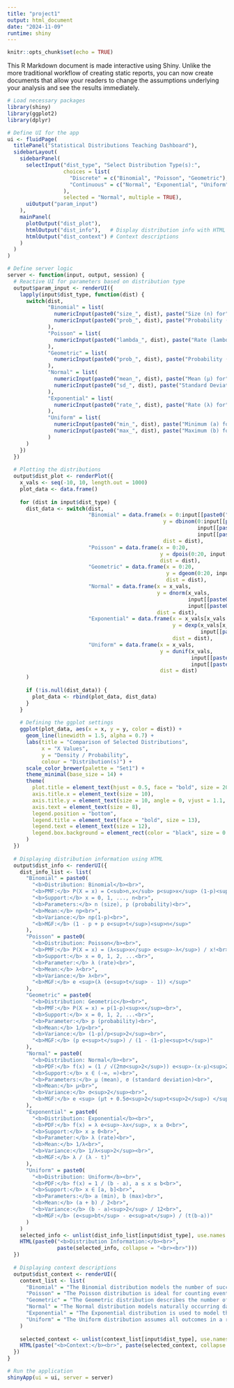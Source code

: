 ```yaml
---
title: "project1"
output: html_document
date: "2024-11-09"
runtime: shiny
---
```


```r
knitr::opts_chunk$set(echo = TRUE)
```

This R Markdown document is made interactive using Shiny. Unlike the more traditional workflow of creating static reports, you can now create documents that allow your readers to change the assumptions underlying your analysis and see the results immediately. 

```r
# Load necessary packages
library(shiny)
library(ggplot2)
library(dplyr)

# Define UI for the app
ui <- fluidPage(
  titlePanel("Statistical Distributions Teaching Dashboard"),
  sidebarLayout(
    sidebarPanel(
      selectInput("dist_type", "Select Distribution Type(s):",
                  choices = list(
                    "Discrete" = c("Binomial", "Poisson", "Geometric"),
                    "Continuous" = c("Normal", "Exponential", "Uniform")
                  ),
                  selected = "Normal", multiple = TRUE),
      uiOutput("param_input")
    ),
    mainPanel(
      plotOutput("dist_plot"),
      htmlOutput("dist_info"),   # Display distribution info with HTML formatting
      htmlOutput("dist_context") # Context descriptions
    )
  )
)

# Define server logic
server <- function(input, output, session) {
  # Reactive UI for parameters based on distribution type
  output$param_input <- renderUI({
    lapply(input$dist_type, function(dist) {
      switch(dist,
             "Binomial" = list(
               numericInput(paste0("size_", dist), paste("Size (n) for", dist, ":"), value = 10, min = 1),
               numericInput(paste0("prob_", dist), paste("Probability (p) for", dist, ":"), value = 0.5, min = 0, max = 1)
             ),
             "Poisson" = list(
               numericInput(paste0("lambda_", dist), paste("Rate (lambda) for", dist, ":"), value = 3, min = 0)
             ),
             "Geometric" = list(
               numericInput(paste0("prob_", dist), paste("Probability (p) for", dist, ":"), value = 0.5, min = 0, max = 1)
             ),
             "Normal" = list(
               numericInput(paste0("mean_", dist), paste("Mean (μ) for", dist, ":"), value = 0),
               numericInput(paste0("sd_", dist), paste("Standard Deviation (σ) for", dist, ":"), value = 1, min = 0)
             ),
             "Exponential" = list(
               numericInput(paste0("rate_", dist), paste("Rate (λ) for", dist, ":"), value = 1, min = 0)
             ),
             "Uniform" = list(
               numericInput(paste0("min_", dist), paste("Minimum (a) for", dist, ":"), value = 0),
               numericInput(paste0("max_", dist), paste("Maximum (b) for", dist, ":"), value = 1)
             )
      )
    })
  })
  
  # Plotting the distributions
  output$dist_plot <- renderPlot({
    x_vals <- seq(-10, 10, length.out = 1000)
    plot_data <- data.frame()
    
    for (dist in input$dist_type) {
      dist_data <- switch(dist,
                          "Binomial" = data.frame(x = 0:input[[paste0("size_", dist)]],
                                                  y = dbinom(0:input[[paste0("size_", dist)]],
                                                             input[[paste0("size_", dist)]],
                                                             input[[paste0("prob_", dist)]]),
                                                  dist = dist),
                          "Poisson" = data.frame(x = 0:20,
                                                 y = dpois(0:20, input[[paste0("lambda_", dist)]]),
                                                 dist = dist),
                          "Geometric" = data.frame(x = 0:20,
                                                   y = dgeom(0:20, input[[paste0("prob_", dist)]]),
                                                   dist = dist),
                          "Normal" = data.frame(x = x_vals,
                                                y = dnorm(x_vals,
                                                          input[[paste0("mean_", dist)]],
                                                          input[[paste0("sd_", dist)]]),
                                                dist = dist),
                          "Exponential" = data.frame(x = x_vals[x_vals >= 0],
                                                     y = dexp(x_vals[x_vals >= 0],
                                                              input[[paste0("rate_", dist)]]),
                                                     dist = dist),
                          "Uniform" = data.frame(x = x_vals,
                                                 y = dunif(x_vals,
                                                           input[[paste0("min_", dist)]],
                                                           input[[paste0("max_", dist)]]),
                                                 dist = dist)
      )
      
      if (!is.null(dist_data)) {
        plot_data <- rbind(plot_data, dist_data)
      }
    }
    
    # Defining the ggplot settings
    ggplot(plot_data, aes(x = x, y = y, color = dist)) +
      geom_line(linewidth = 1.5, alpha = 0.7) +
      labs(title = "Comparison of Selected Distributions",
           x = "X Values", 
           y = "Density / Probability",
           colour = "Distribution(s)") +
      scale_color_brewer(palette = "Set1") +
      theme_minimal(base_size = 14) +
      theme(
        plot.title = element_text(hjust = 0.5, face = "bold", size = 20), 
        axis.title.x = element_text(size = 10),
        axis.title.y = element_text(size = 10, angle = 0, vjust = 1.1, hjust = 1),
        axis.text = element_text(size = 8),
        legend.position = "bottom",
        legend.title = element_text(face = "bold", size = 13), 
        legend.text = element_text(size = 12),
        legend.box.background = element_rect(color = "black", size = 0.5)
      )
  })
  
  # Displaying distribution information using HTML
  output$dist_info <- renderUI({
    dist_info_list <- list(
      "Binomial" = paste0(
        "<b>Distribution: Binomial</b><br>",
        "<b>PMF:</b> P(X = x) = C<sub>n,x</sub> p<sup>x</sup> (1-p)<sup>n-x</sup><br>",
        "<b>Support:</b> x = 0, 1, ..., n<br>",
        "<b>Parameters:</b> n (size), p (probability)<br>",
        "<b>Mean:</b> np<br>",
        "<b>Variance:</b> np(1-p)<br>",
        "<b>MGF:</b> (1 - p + p e<sup>t</sup>)<sup>n</sup>"
      ),
      "Poisson" = paste0(
        "<b>Distribution: Poisson</b><br>",
        "<b>PMF:</b> P(X = x) = (λ<sup>x</sup> e<sup>-λ</sup>) / x!<br>",
        "<b>Support:</b> x = 0, 1, 2, ...<br>",
        "<b>Parameter:</b> λ (rate)<br>",
        "<b>Mean:</b> λ<br>",
        "<b>Variance:</b> λ<br>",
        "<b>MGF:</b> e <sup>(λ (e<sup>t</sup> - 1)) </sup>"
      ),
      "Geometric" = paste0(
        "<b>Distribution: Geometric</b><br>",
        "<b>PMF:</b> P(X = x) = p(1-p)<sup>x</sup><br>",
        "<b>Support:</b> x = 0, 1, 2, ...<br>",
        "<b>Parameter:</b> p (probability)<br>",
        "<b>Mean:</b> 1/p<br>",
        "<b>Variance:</b> (1-p)/p<sup>2</sup><br>",
        "<b>MGF:</b> (p e<sup>t</sup>) / (1 - (1-p)e<sup>t</sup>)"
      ),
      "Normal" = paste0(
        "<b>Distribution: Normal</b><br>",
        "<b>PDF:</b> f(x) = (1 / √(2πσ<sup>2</sup>)) e<sup>-(x-μ)<sup>2</sup> / (2σ<sup>2</sup>)</sup><br>",
        "<b>Support:</b> x ∈ (-∞, ∞)<br>",
        "<b>Parameters:</b> μ (mean), σ (standard deviation)<br>",
        "<b>Mean:</b> μ<br>",
        "<b>Variance:</b> σ<sup>2</sup><br>",
        "<b>MGF:</b> e <sup> (μt + 0.5σ<sup>2</sup>t<sup>2</sup>) </sup>"
      ),
      "Exponential" = paste0(
        "<b>Distribution: Exponential</b><br>",
        "<b>PDF:</b> f(x) = λ e<sup>-λx</sup>, x ≥ 0<br>",
        "<b>Support:</b> x ≥ 0<br>",
        "<b>Parameter:</b> λ (rate)<br>",
        "<b>Mean:</b> 1/λ<br>",
        "<b>Variance:</b> 1/λ<sup>2</sup><br>",
        "<b>MGF:</b> λ / (λ - t)"
      ),
      "Uniform" = paste0(
        "<b>Distribution: Uniform</b><br>",
        "<b>PDF:</b> f(x) = 1 / (b - a), a ≤ x ≤ b<br>",
        "<b>Support:</b> x ∈ [a, b]<br>",
        "<b>Parameters:</b> a (min), b (max)<br>",
        "<b>Mean:</b> (a + b) / 2<br>",
        "<b>Variance:</b> (b - a)<sup>2</sup> / 12<br>",
        "<b>MGF:</b> (e<sup>bt</sup> - e<sup>at</sup>) / (t(b-a))"
      )
    )
    selected_info <- unlist(dist_info_list[input$dist_type], use.names = FALSE)
    HTML(paste0("<b>Distribution Information:</b><br>", 
                paste(selected_info, collapse = "<br><br>")))
  })
  
  # Displaying context descriptions
  output$dist_context <- renderUI({
    context_list <- list(
      "Binomial" = "The Binomial distribution models the number of successes in fixed independent trials, such as quality control scenarios.",
      "Poisson" = "The Poisson distribution is ideal for counting events over fixed intervals, like the number of emails received per hour.",
      "Geometric" = "The Geometric distribution describes the number of trials needed to get the first success, such as modeling attempts to win a game.",
      "Normal" = "The Normal distribution models naturally occurring data like test scores or heights, often used in hypothesis testing.",
      "Exponential" = "The Exponential distribution is used to model the time between events in processes like server request arrivals.",
      "Uniform" = "The Uniform distribution assumes all outcomes in a range are equally likely, often used for random sampling."
    )
    
    selected_context <- unlist(context_list[input$dist_type], use.names = FALSE)
    HTML(paste("<b>Context:</b><br>", paste(selected_context, collapse = "<br><br>")))
  })
}

# Run the application 
shinyApp(ui = ui, server = server)
```

